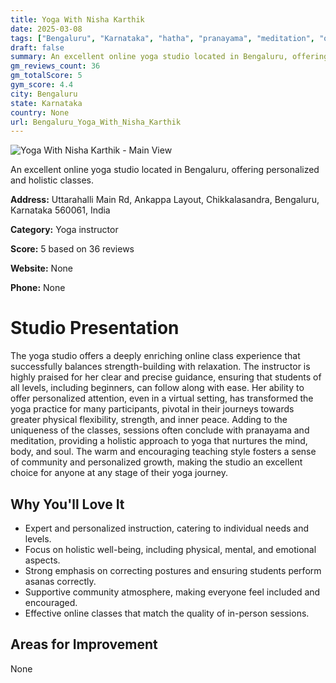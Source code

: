 ```yaml
---
title: Yoga With Nisha Karthik
date: 2025-03-08
tags: ["Bengaluru", "Karnataka", "hatha", "pranayama", "meditation", "online", "personalized", "Bengaluru"]  
draft: false
summary: An excellent online yoga studio located in Bengaluru, offering personalized and holistic classes.
gm_reviews_count: 36
gm_totalScore: 5
gym_score: 4.4
city: Bengaluru
state: Karnataka
country: None
url: Bengaluru_Yoga_With_Nisha_Karthik
---
```


<div className="aspect-[16/9] relative my-8">
  <img 
    src="https://streetviewpixels-pa.googleapis.com/v1/thumbnail?panoid=FitYuQqXv07euaR_e6cUgg&cb_client=search.gws-prod.gps&w=408&h=240&yaw=202.21898&pitch=0&thumbfov=100"
    alt="Yoga With Nisha Karthik - Main View"
    className="object-cover absolute inset-0 w-full h-full rounded-lg"
  />
</div>

An excellent online yoga studio located in Bengaluru, offering personalized and holistic classes.

**Address:** Uttarahalli Main Rd, Ankappa Layout, Chikkalasandra, Bengaluru, Karnataka 560061, India

**Category:** Yoga instructor

**Score:** 5 based on 36 reviews

**Website:** None

**Phone:** None

# Studio Presentation

The yoga studio offers a deeply enriching online class experience that successfully balances strength-building with relaxation. The instructor is highly praised for her clear and precise guidance, ensuring that students of all levels, including beginners, can follow along with ease. Her ability to offer personalized attention, even in a virtual setting, has transformed the yoga practice for many participants, pivotal in their journeys towards greater physical flexibility, strength, and inner peace. Adding to the uniqueness of the classes, sessions often conclude with pranayama and meditation, providing a holistic approach to yoga that nurtures the mind, body, and soul. The warm and encouraging teaching style fosters a sense of community and personalized growth, making the studio an excellent choice for anyone at any stage of their yoga journey.


## Why You'll Love It

- Expert and personalized instruction, catering to individual needs and levels.
- Focus on holistic well-being, including physical, mental, and emotional aspects.
- Strong emphasis on correcting postures and ensuring students perform asanas correctly.
- Supportive community atmosphere, making everyone feel included and encouraged.
- Effective online classes that match the quality of in-person sessions.

## Areas for Improvement

None

<div className="grid grid-cols-1 xl:grid-cols-2 gap-4 my-8">

</div>